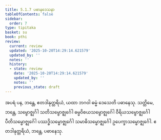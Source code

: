 ```yaml
---
title: 5.1.7 ပဓာနဒေသနာ
tableOfContents: false
sidebar:
  order: 7
type: tipitaka
basket: su
book: pthi
review:
  current: review
  updated: '2025-10-20T14:29:14.621579'
  updated_by: ''
  notes: ''
  history:
  - state: review
    date: '2025-10-20T14:29:14.621579'
    updated_by: ''
    notes: ''
    previous_state: draft
---
```



<DynamicBreadcrumb />


<ReviewStatus review={frontmatter.review} showDetails={true} />

<HypothesisAnnotation frontmatter={frontmatter} />

<Division number="151" book="pthi" e="ch" v="8" p="87">

<Paragraph number="311" book="pthi">
အပရံ ပန, ဘန္တေ, ဧတဒါနုတ္တရိယံ, ယထာ ဘဂဝါ ဓမ္မံ ဒေသေတိ ပဓာနေသု. သတ္တိမေ, ဘန္တေ, သမ္ဗောဇ္ဈင်္ဂါ သတိသမ္ဗောဇ္ဈင်္ဂေါ ဓမ္မဝိစယသမ္ဗောဇ္ဈင်္ဂေါ ဝီရိယသမ္ဗောဇ္ဈင်္ဂေါ ပီတိသမ္ဗောဇ္ဈင်္ဂေါ ပဿဒ္ဓိသမ္ဗောဇ္ဈင်္ဂေါ သမာဓိသမ္ဗောဇ္ဈင်္ဂေါ ဥပေက္ခာသမ္ဗောဇ္ဈင်္ဂေါ. ဧတဒါနုတ္တရိယံ, ဘန္တေ, ပဓာနေသု.
</Paragraph>
</Division>